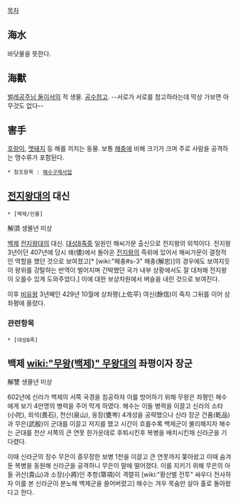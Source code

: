 [[목차]]

== 海水 ==
바닷물을 뜻한다.

== 海獸 ==
[[벌레공주님 둘이서]]의 적 생물. [[공수]]참고.
--서로가 서로를 참고하라는데 막상 가보면 아무것도 없다--
== 害手 ==
[[호랑이]], [[멧돼지]] 등 해를 끼치는 동물. 보통 [[해충]]에 비해 크기가 크며 주로 사람을 공격하는 맹수류가 포함된다.
 
 * 참조항목 : [[해수구제사업]]

== [[전지왕]]대의 대신 ==
 * [백제/인물]

解須
생몰년 미상

[[백제]] [[전지왕]]대의 대신. [[대성8족]]중 일원인 해씨가문 출신으로 전지왕의 외척이다. 전지왕 3년이던 407년에 당시 왜(倭)에서 돌아온 [[전지왕]]의 즉위에 있어서 해씨가문이 결정적인 역할을 했던 것으로 보여졌고[* [wiki:"해충#s-3" 해충(解忠)]의 경우에도 보여지듯이 왕위를 강탈하는 반역이 벌어지며 긴박했던 국가 내부 상황에서도 잘 대처해 전지왕이 오를수 있게 도와주었다.] 이에 대한 보상차원에서 벼슬을 내린 것으로 보여진다. 

이후 [[비유왕]] 3년째인 429년 10월에 상좌평(上佐平) 여신(餘信)이 죽자 그뒤를 이어 상좌평에 올랐다.

=== 관련항목 ===
 * [대성8족]

== 백제 [[wiki:"무왕(백제)" 무왕]]대의 좌평이자 장군 ==
解讐
생몰년 미상

602년에 신라가 백제의 서쪽 국경을 침공하자 이를 방어하기 위해 무왕은 좌평인 해수에게 보기 4만명의 병력을 주어 막게 하였다. 해수는 이들 병력을 이끌고 신라의  소타(小陀), 외석(畏石), 천산(泉山), 옹잠(甕岑) 4개성을 공략했으나 신라 장군 건품(乾品)과 무은(武殷)이 군대를 이끌고 저지를 했고 시간이 흐를수록 백제군이 불리해지자 해수는 군대를 천산 서쪽의 큰 연못 한가운데로 후퇴시킨후 복병을 배치시킨채 신라군을 기다렸다.

이때 신라군의 장수 무은이 중무장한 보병 1천을 이끌고 큰 연못까지 쫒아왔고 이때 숨겨둔 복병을 동원해 신라군을 공격하니 무은이 말에 떨어졌다. 이를 지키기 위해 무은의 아들 귀산(貴山)과 소장(小將)인 추항(箒項)이 격렬히 [wiki:"황산벌 전투" 싸우다 전사하자 이를 본 신라군이 분노해 백제군을 쓸어버렸고] 해수는 겨우 목숨만 살아 홀로 돌아왔다고 한다.
